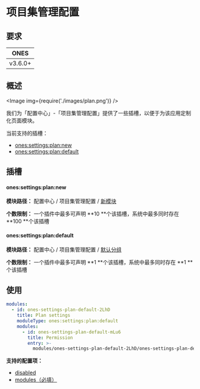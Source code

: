 
# 项目集管理配置

## 要求

| **ONES** |
| :------: |
| v3.6.0+  |

## 概述

<Image img={require('./images/plan.png')} />

我们为「配置中心」-「项目集管理配置」提供了一些插槽，以便于为该应用定制化页面模块。

当前支持的插槽：

- [ones:settings:plan:new](#onessettingsplannew)
- [ones:settings:plan:default](#onessettingsplandefault)

## 插槽

#### ones:settings:plan:new

**模块路径：** 配置中心 / 项目集管理配置 / [新模块](../index.mdx#slot-hierarchy)

**个数限制：** 一个插件中最多可声明 **10 **个该插槽，系统中最多同时存在 **100 **个该插槽

#### ones:settings:plan:default

**模块路径：** 配置中心 / 项目集管理配置 / [默认分组](../index.mdx#slot-hierarchy)

**个数限制：** 一个插件中最多可声明 **1 **个该插槽，系统中最多同时存在 **1 **个该插槽

## 使用

```yaml
modules:
  - id: ones-settings-plan-default-2LhD
    title: Plan settings
    moduleType: ones:settings:plan:default
    modules:
      - id: ones-settings-plan-default-mLu6
        title: Permission
        entry: >-
          modules/ones-settings-plan-default-2LhD/ones-settings-plan-default-mLu6/index.html
```

**支持的配置项：**

- [disabled](../../../../../reference/config/plugin.yaml#disabled)
- [modules（必填）](../../../../../reference/config/plugin.yaml#subModule)
